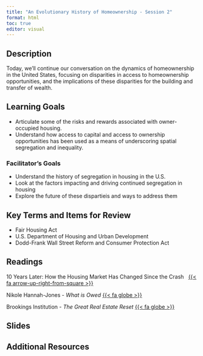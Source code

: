 ```yaml
---
title: "An Evolutionary History of Homeownership - Session 2"
format: html
toc: true
editor: visual
---
```


## Description

Today, we'll continue our conversation on the dynamics of homeownership in the United States, focusing on disparities in access to homeownership opportunities, and the implications of these disparities for the building and transfer of wealth.

## Learning Goals

-   Articulate some of the risks and rewards associated with owner-occupied housing.
-   Understand how access to capital and access to ownership opportunities has been used as a means of underscoring spatial segregation and inequality.

### Facilitator's Goals

-   Understand the history of segregation in housing in the U.S.
-   Look at the factors impacting and driving continued segregation in housing
-   Explore the future of these dispartieis and ways to address them

## Key Terms and Items for Review

-   Fair Housing Act
-   U.S. Department of Housing and Urban Development
-   Dodd-Frank Wall Street Reform and Consumer Protection Act

## Readings

10 Years Later: How the Housing Market Has Changed Since the Crash   [{{< fa arrow-up-right-from-square >}}](https://uofi.box.com/s/wonv4vj9hx03jjxaz3lvqkulndxd2n3c)

Nikole Hannah-Jones - *What is Owed* [{{< fa globe >}}](https://www.nytimes.com/interactive/2020/06/24/magazine/reparations-slavery.html)

Brookings Institution - *The Great Real Estate Reset* [{{< fa globe >}}](https://www.brookings.edu/articles/trend-1-separate-and-unequal-neighborhoods-are-sustaining-racial-and-economic-injustice-in-the-us/)

## Slides

## Additional Resources
